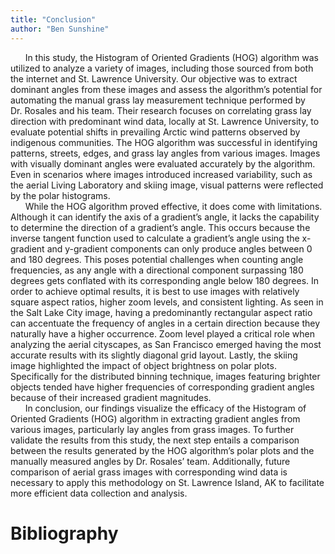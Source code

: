```yaml
---
title: "Conclusion"
author: "Ben Sunshine"
---
```


|       In this study, the Histogram of Oriented Gradients (HOG) algorithm was utilized to analyze a variety of images, including those sourced from both the internet and St. Lawrence University. Our objective was to extract dominant angles from these images and assess the algorithm's potential for automating the manual grass lay measurement technique performed by Dr. Rosales and his team. Their research focuses on correlating grass lay direction with predominant wind data, locally at St. Lawrence University, to evaluate potential shifts in prevailing Arctic wind patterns observed by indigenous communities. The HOG algorithm was successful in identifying patterns, streets, edges, and grass lay angles from various images. Images with visually dominant angles were evaluated accurately by the algorithm. Even in scenarios where images introduced increased variability, such as the aerial Living Laboratory and skiing image, visual patterns were reflected by the polar histograms. 

|       While the HOG algorithm proved effective, it does come with limitations. Although it can identify the axis of a gradient's angle, it lacks the capability to determine the direction of a gradient's angle. This occurs because the inverse tangent function used to calculate a gradient's angle using the x-gradient and y-gradient components can only produce angles between 0 and 180 degrees. This poses potential challenges when counting angle frequencies, as any angle with a directional component surpassing 180 degrees gets conflated with its corresponding angle below 180 degrees. In order to achieve optimal results, it is best to use images with relatively square aspect ratios, higher zoom levels, and consistent lighting. As seen in the Salt Lake City image, having a predominantly rectangular aspect ratio can accentuate the frequency of angles in a certain direction because they naturally have a higher occurrence. Zoom level played a critical role when analyzing the aerial cityscapes, as San Francisco emerged having the most accurate results with its slightly diagonal grid layout. Lastly, the skiing image highlighted the impact of object brightness on polar plots. Specifically for the distributed binning technique, images featuring brighter objects tended have higher frequencies of corresponding gradient angles because of their increased gradient magnitudes.

|       In conclusion, our findings visualize the efficacy of the Histogram of Oriented Gradients (HOG) algorithm in extracting gradient angles from various images, particularly lay angles from grass images. To further validate the results from this study, the next step entails a comparison between the results generated by the HOG algorithm's polar plots and the manually measured angles by Dr. Rosales' team. Additionally, future comparison of aerial grass images with corresponding wind data is necessary to apply this methodology on St. Lawrence Island, AK to facilitate more efficient data collection and analysis.





# Bibliography {-}

